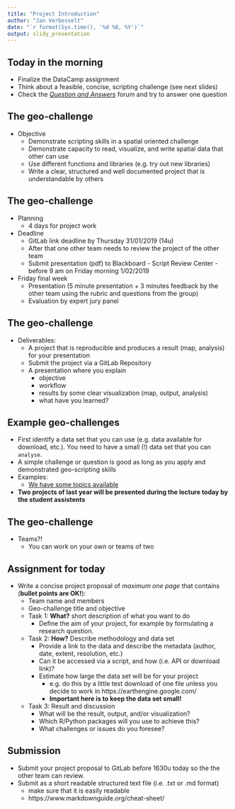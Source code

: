 ```yaml
---
title: "Project Introduction"
author: "Jan Verbesselt"
date: "`r format(Sys.time(), '%d %B, %Y')`"
output: slidy_presentation
---
```


## Today in the morning

* Finalize the DataCamp assignment
* Think about a feasible, concise, scripting challenge (see next slides)
* Check the [*Question and Answers*](http://www.geo-informatie.nl/courses/grs33806/question2answer/) forum and try to answer one question


## The geo-challenge

* Objective
    * Demonstrate scripting skills in a spatial oriented challenge
    * Demonstrate capacity to read, visualize, and write spatial data that other can use
    * Use different functions and libraries (e.g. try out new libraries)
    * Write a clear, structured and well documented project that is understandable by others

## The geo-challenge

* Planning
    * 4 days for project work
  
* Deadline
    * GitLab link deadline by Thursday 31/01/2019 (14u)
    * After that one other team needs to review the project of the other team
    * Submit presentation (pdf) to Blackboard - Script Review Center - before 9 am on Friday morning 1/02/2019

* Friday final week 
    * Presentation (5 minute presentation + 3 minutes feedback by the other team using the rubric
    and questions from the group)
    * Evaluation by expert jury panel

## The geo-challenge

* Deliverables:
    * A project that is reproducible and produces a result (map, analysis) for your presentation
    * Submit the project via a GitLab Repository
    * A presentation where you explain
        * objective
        * workflow
        * results by some clear visualization (map, output, analysis)
        * what have you learned? 

## Example geo-challenges

- First identify a data set that you can use (e.g. data available for download, etc.). You need to have a small (!) data set that you can `analyse`.
- A simple challenge or question is good as long as you apply and demonstrated geo-scripting skills
- Examples:
    - [We have some topics available](https://geoscripting-wur.github.io/ProjectIntro/topics.html)
- **Two projects of last year will be presented during the lecture today by the student assistents**

## The geo-challenge

* Teams?!
    - You can work on your own or teams of two

## Assignment for today

- Write a concise project proposal of *maximum one page* that contains (**bullet points are OK!**):
    - Team name and members
    - Geo-challenge title and objective
    - Task 1: **What?** short description of what you want to do
        * Define the aim of your project, for example by formulating a research question.
    - Task 2: **How?** Describe methodology and data set
        * Provide a link to the data and describe the metadata (author, date, extent, resolution, etc.)
        * Can it be accessed via a script, and how (i.e. API or download link)?
        * Estimate how large the data set will be for your project
            - e.g. do this by a little test download of one file unless you decide to work in https://earthengine.google.com/
            - **Important here is to keep the data set small!**
    * Task 3: Result and discussion
        * What will be the result, output, and/or visualization?
        * Which R/Python packages will you use to achieve this?
        * What challenges or issues do you foresee? 
        
## Submission 

* Submit your project proposal to GitLab before 1630u today so the the other team can review.
* Submit as a short readable structured text file (i.e. .txt or .md format)
    * make sure that it is easily readable
    * https://www.markdownguide.org/cheat-sheet/
